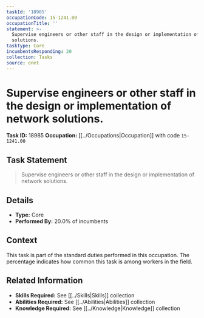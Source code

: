 ```yaml
---
taskId: '18985'
occupationCode: 15-1241.00
occupationTitle: ''
statement: >-
  Supervise engineers or other staff in the design or implementation of network
  solutions.
taskType: Core
incumbentsResponding: 20
collection: Tasks
source: onet
---
```

# Supervise engineers or other staff in the design or implementation of network solutions.

**Task ID:** 18985
**Occupation:** [[../Occupations|Occupation]] with code `15-1241.00`

## Task Statement

> Supervise engineers or other staff in the design or implementation of network solutions.

## Details

- **Type:** Core
- **Performed By:** 20.0% of incumbents

## Context

This task is part of the standard duties performed in this occupation. The percentage indicates how common this task is among workers in the field.

## Related Information

- **Skills Required:** See [[../Skills|Skills]] collection
- **Abilities Required:** See [[../Abilities|Abilities]] collection
- **Knowledge Required:** See [[../Knowledge|Knowledge]] collection
